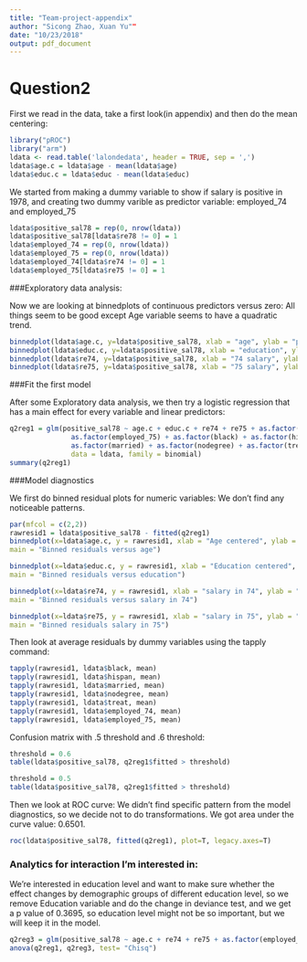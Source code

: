 ```yaml
---
title: "Team-project-appendix"
author: "Sicong Zhao, Xuan Yu""
date: "10/23/2018"
output: pdf_document
---
```


# Question2

First we read in the data, take a first look(in appendix) and then do the mean centering:
```r
library("pROC")
library("arm")
ldata <- read.table('lalondedata', header = TRUE, sep = ',')
ldata$age.c = ldata$age - mean(ldata$age)
ldata$educ.c = ldata$educ - mean(ldata$educ)
```

We started from making a dummy variable to show if salary is positive in 1978, and creating two dummy varible as predictor variable: employed_74 and employed_75
```r
ldata$positive_sal78 = rep(0, nrow(ldata))
ldata$positive_sal78[ldata$re78 != 0] = 1
ldata$employed_74 = rep(0, nrow(ldata))
ldata$employed_75 = rep(0, nrow(ldata))
ldata$employed_74[ldata$re74 != 0] = 1
ldata$employed_75[ldata$re75 != 0] = 1
```

###Exploratory data analysis: 

Now we are looking at binnedplots of continuous predictors versus zero:
All things seem to be good except Age variable seems to have a quadratic trend.

```r
binnedplot(ldata$age.c, y=ldata$positive_sal78, xlab = "age", ylab = "positive salary")
binnedplot(ldata$educ.c, y=ldata$positive_sal78, xlab = "education", ylab = "positive salary")
binnedplot(ldata$re74, y=ldata$positive_sal78, xlab = "74 salary", ylab = "positive salary")
binnedplot(ldata$re75, y=ldata$positive_sal78, xlab = "75 salary", ylab = "positive salary")
```

###Fit the first model

After some Exploratory data analysis, we then try a logistic regression that has a main effect for every variable and linear predictors:
```r
q2reg1 = glm(positive_sal78 ~ age.c + educ.c + re74 + re75 + as.factor(employed_74) +
               as.factor(employed_75) + as.factor(black) + as.factor(hispan) + 
               as.factor(married) + as.factor(nodegree) + as.factor(treat), 
               data = ldata, family = binomial)
summary(q2reg1)
```

###Model diagnostics

We first do binned residual plots for numeric variables:
We don't find any noticeable patterns.
```r
par(mfcol = c(2,2))
rawresid1 = ldata$positive_sal78 - fitted(q2reg1)
binnedplot(x=ldata$age.c, y = rawresid1, xlab = "Age centered", ylab = "Residuals",
main = "Binned residuals versus age")

binnedplot(x=ldata$educ.c, y = rawresid1, xlab = "Education centered", ylab = "Residuals",
main = "Binned residuals versus education")

binnedplot(x=ldata$re74, y = rawresid1, xlab = "salary in 74", ylab = "Residuals",
main = "Binned residuals versus salary in 74")

binnedplot(x=ldata$re75, y = rawresid1, xlab = "salary in 75", ylab = "Residuals",
main = "Binned residuals salary in 75")
```

Then look at average residuals by dummy variables using the tapply command:
```r
tapply(rawresid1, ldata$black, mean)
tapply(rawresid1, ldata$hispan, mean)
tapply(rawresid1, ldata$married, mean)
tapply(rawresid1, ldata$nodegree, mean)
tapply(rawresid1, ldata$treat, mean)
tapply(rawresid1, ldata$employed_74, mean)
tapply(rawresid1, ldata$employed_75, mean)
```

Confusion matrix with .5 threshold and .6 threshold:
```r
threshold = 0.6
table(ldata$positive_sal78, q2reg1$fitted > threshold)

threshold = 0.5
table(ldata$positive_sal78, q2reg1$fitted > threshold)
```

Then we look at ROC curve:
We didn't find specific pattern from the model diagnostics, so we decide not to do transformations. We got area under the curve value: 0.6501.
```r
roc(ldata$positive_sal78, fitted(q2reg1), plot=T, legacy.axes=T)
```
### Analytics for interaction I'm interested in:

We're interested in education level and want to make sure whether the effect changes by demographic groups of different education level, so we remove Education variable and do the change in deviance test, and we get a p value of 0.3695, so education level might not be so important, but we will keep it in the model.
```r
q2reg3 = glm(positive_sal78 ~ age.c + re74 + re75 + as.factor(employed_74) + as.factor(employed_75) + as.factor(black) + as.factor(hispan) + as.factor(married) + as.factor(nodegree) + as.factor(treat), data = ldata, family = binomial)
anova(q2reg1, q2reg3, test= "Chisq")
```
